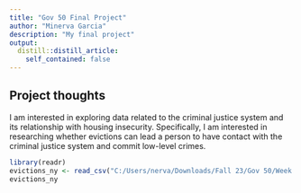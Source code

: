 ```yaml
---
title: "Gov 50 Final Project"
author: "Minerva Garcia"
description: "My final project"
output:
  distill::distill_article:
    self_contained: false
---
```




## Project thoughts

I am interested in exploring data related to the criminal justice system and its relationship with housing insecurity. Specifically, I am interested in researching whether evictions can lead a person to have contact with the criminal justice system and commit low-level crimes.  

```r
library(readr)
evictions_ny <- read_csv("C:/Users/nerva/Downloads/Fall 23/Gov 50/Week 4/gov50-final-project/newyork_monthly_2020_2021.csv")
evictions_ny
```

